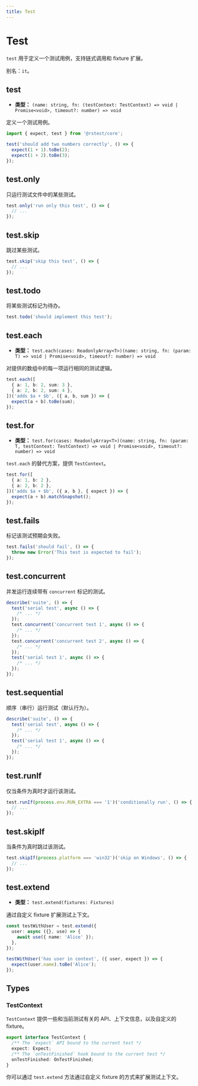 ```yaml
---
title: Test
---
```


# Test

`test` 用于定义一个测试用例，支持链式调用和 fixture 扩展。

别名：`it`。

## test

- **类型：** `(name: string, fn: (testContext: TestContext) => void | Promise<void>, timeout?: number) => void`

定义一个测试用例。

```ts
import { expect, test } from '@rstest/core';

test('should add two numbers correctly', () => {
  expect(1 + 1).toBe(2);
  expect(1 + 2).toBe(3);
});
```

## test.only

只运行测试文件中的某些测试。

```ts
test.only('run only this test', () => {
  // ...
});
```

## test.skip

跳过某些测试。

```ts
test.skip('skip this test', () => {
  // ...
});
```

## test.todo

将某些测试标记为待办。

```ts
test.todo('should implement this test');
```

## test.each

- **类型：** `test.each(cases: ReadonlyArray<T>)(name: string, fn: (param: T) => void | Promise<void>, timeout?: number) => void`

对提供的数组中的每一项运行相同的测试逻辑。

```ts
test.each([
  { a: 1, b: 2, sum: 3 },
  { a: 2, b: 2, sum: 4 },
])('adds $a + $b', ({ a, b, sum }) => {
  expect(a + b).toBe(sum);
});
```

## test.for

- **类型：** `test.for(cases: ReadonlyArray<T>)(name: string, fn: (param: T, testContext: TestContext) => void | Promise<void>, timeout?: number) => void`

`test.each` 的替代方案，提供 `TestContext`。

```ts
test.for([
  { a: 1, b: 2 },
  { a: 2, b: 2 },
])('adds $a + $b', ({ a, b }, { expect }) => {
  expect(a + b).matchSnapshot();
});
```

## test.fails

标记该测试预期会失败。

```ts
test.fails('should fail', () => {
  throw new Error('This test is expected to fail');
});
```

## test.concurrent

并发运行连续带有 `concurrent` 标记的测试。

```ts
describe('suite', () => {
  test('serial test', async () => {
    /* ... */
  });
  test.concurrent('concurrent test 1', async () => {
    /* ... */
  });
  test.concurrent('concurrent test 2', async () => {
    /* ... */
  });
  test('serial test 1', async () => {
    /* ... */
  });
});
```

## test.sequential

顺序（串行）运行测试（默认行为）。

```ts
describe('suite', () => {
  test('serial test', async () => {
    /* ... */
  });
  test('serial test 1', async () => {
    /* ... */
  });
});
```

## test.runIf

仅当条件为真时才运行该测试。

```ts
test.runIf(process.env.RUN_EXTRA === '1')('conditionally run', () => {
  // ...
});
```

## test.skipIf

当条件为真时跳过该测试。

```ts
test.skipIf(process.platform === 'win32')('skip on Windows', () => {
  // ...
});
```

## test.extend

- **类型：** `test.extend(fixtures: Fixtures)`

通过自定义 fixture 扩展测试上下文。

```ts
const testWithUser = test.extend({
  user: async ({}, use) => {
    await use({ name: 'Alice' });
  },
});

testWithUser('has user in context', ({ user, expect }) => {
  expect(user.name).toBe('Alice');
});
```

## Types

### TestContext

`TestContext` 提供一些和当前测试有关的 API、上下文信息，以及自定义的 fixture。

```ts
export interface TestContext {
  /** The `expect` API bound to the current test */
  expect: Expect;
  /** The `onTestFinished` hook bound to the current test */
  onTestFinished: OnTestFinished;
}
```

你可以通过 `test.extend` 方法通过自定义 fixture 的方式来扩展测试上下文。
